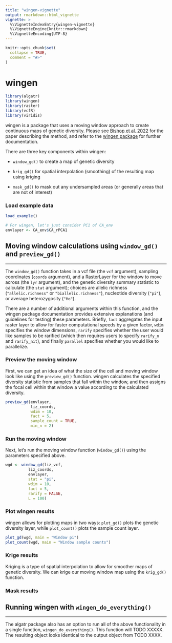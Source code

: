 ```yaml
---
title: "wingen-vignette"
output: rmarkdown::html_vignette
vignette: >
  %\VignetteIndexEntry{wingen-vignette}
  %\VignetteEngine{knitr::rmarkdown}
  %\VignetteEncoding{UTF-8}
---
```


```r
knitr::opts_chunk$set(
  collapse = TRUE,
  comment = "#>"
)
```

# wingen

```r
library(algatr)
library(wingen)
library(raster)
library(vcfR)
library(viridis)
```

wingen is a package that uses a moving window approach to create continuous maps of genetic diversity. Please see [Bishop et al. 2022](REFER) for the paper describing the method, and refer to the [wingen package](https://github.com/AnushaPB/wingen) for further documentation.

There are three key components within wingen:

-   `window_gd()` to create a map of genetic diversity

-   `krig_gd()` for spatial interpolation (smoothing) of the resulting map using kriging

-   `mask_gd()` to mask out any undersampled areas (or generally areas that are not of interest)

### Load example data

```r
load_example()

# For wingen, let's just consider PC1 of CA_env
envlayer <- CA_env$CA_rPCA1
```

## Moving window calculations using `window_gd()` and `preview_gd()`

------------------------------------------------------------------------

The `window_gd()` function takes in a vcf file (the `vcf` argument), sampling coordinates (`coords` argument), and a RasterLayer for the window to move across (the `lyr` argument), and the genetic diversity summary statistic to calculate (the `stat` argument); choices are allelic richness (`"allelic.richness"` or `"biallelic.richness"`), nucleotide diversity (`"pi"`), or average heterozygosity (`"Ho"`).

There are a number of additional arguments within this function, and the wingen package documentation provides extensive explanations (and guidelines for testing) these parameters. Briefly, `fact` aggregates the input raster layer to allow for faster computational speeds by a given factor, `wdim` specifies the window dimensions, `rarify` specifies whether the user would like samples to be rarified (which then requires users to specify `rarify_n` and `rarify_nit`), and finally `parallel` specifies whether you would like to parallelize.

### Preview the moving window

First, we can get an idea of what the size of the cell and moving window look like using the `preview_gd()` function. wingen calculates the specified diversity statistic from samples that fall within the window, and then assigns the focal cell within that window a value according to the calculated diversity. 

```r
preview_gd(envlayer,
           liz_coords,
           wdim = 10, 
           fact = 5,
           sample_count = TRUE, 
           min_n = 2)
```

### Run the moving window

Next, let's run the moving window function (`window_gd()`) using the parameters specified above.

```r
wgd <- window_gd(liz_vcf,
          liz_coords,
          envlayer,
          stat = "pi",
          wdim = 10,
          fact = 5,
          rarify = FALSE,
          L = 100)
```

### Plot wingen results

wingen allows for plotting maps in two ways: `plot_gd()` plots the genetic diversity layer, while `plot_count()` plots the sample count layer.

```r
plot_gd(wgd, main = "Window pi")
plot_count(wgd, main = "Window sample counts")
```

### Krige results

Kriging is a type of spatial interpolation to allow for smoother maps of genetic diversity. We can krige our moving window map using the `krig_gd()` function.

### Mask results

## Running wingen with `wingen_do_everything()`

------------------------------------------------------------------------

The algatr package also has an option to run all of the above functionality in a single function, `wingen_do_everything()`. This function will TODO XXXXX. The resulting object looks identical to the output object from TODO XXXX.

```r

```
